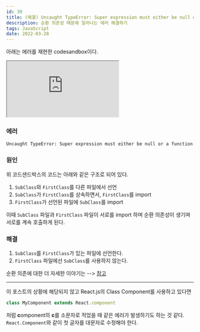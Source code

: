 ```yaml
---
id: 39
title: (해결) Uncaught TypeError: Super expression must either be null or a function
description: 순환 의존성 때문에 일어나는 에러 해결하기
tags: JavaScript
date: 2022-03-28
---
```


아래는 에러를 재현한 codesandbox이다.

<iframe src="https://codesandbox.io/embed/funny-framework-1t25y6?fontsize=14&hidenavigation=1&theme=dark"
        style={{width: "100%", height: '500px', border: 0, borderRadius: '4px', overflow: 'hidden'}}
        title="funny-framework-1t25y6"
        allow="accelerometer; ambient-light-sensor; camera; encrypted-media; geolocation; gyroscope; hid; microphone; midi; payment; usb; vr; xr-spatial-tracking"
        sandbox="allow-forms allow-modals allow-popups allow-presentation allow-same-origin allow-scripts"
></iframe>

### 에러
```
Uncaught TypeError: Super expression must either be null or a function
```

### 원인

위 코드샌드박스의 코드는 아래와 같은 구조로 되어 있다.

1. `SubClass`와 `FirstClass`를 다른 파일에서 선언
2. `SubClass`가 `FirstClass`를 상속하면서, `FirstClass`를 import
3. `FirstClass`가 선언된 파일에 `SubClass`를 import

이때 `SubClass` 파일과 `FirstClass` 파일이 서로를 import 하며 순환 의존성이 생기며 서로를 계속 호출하게 된다.

### 해결

1. `SubClass`를 `FirstClass`가 있는 파일에 선언한다.
2. `FirstClass` 파일에선 `SubClass`를 사용하지 않는다.

순환 의존에 대한 더 자세한 이야기는 --> [참고](https://medium.com/content-uneditable/circular-dependencies-in-javascript-a-k-a-coding-is-not-a-rock-paper-scissors-game-9c2a9eccd4bc#.9nppw7oqv)

----

이 포스트의 상황에 해당되지 않고 React.js의 Class Component를 사용하고 있다면

```js
class MyComponent extends React.component
```

처럼 **c**omponent의 **c**를 소문자로 적었을 때 같은 에러가 발생하기도 하는 것 같다. `React.Component`와 같이 첫 글자를 대문자로 수정해야 한다.

